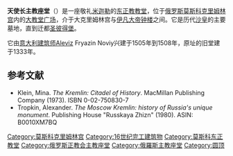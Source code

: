{{Infobox church
| name = 天使长主教座堂
| fullname = Архангельский собор
| image = MoscowKremlin_CathedralArchangel3.jpg
|image_size = 350px
|caption = 天使长主教座堂
{{Infobox mapframe|tyep=shape|zoom=15|frame-width=280}}
| coordinates = {{coord|55|45|01|N|37|37|04|E|display=title|region:RU_type:city_source:dewiki}}
| location = [[莫斯科|莫斯科]]
| country = [[俄罗斯|俄罗斯]]
| denomination = [[东正教|东正教]]
| consecrated date = 1508
}}
'''天使长主教座堂'''（{{lang-rus|Архангельский собор|Arkhangelsky sobor}}）是一座敬礼[[米迦勒|米迦勒]]的[[东正教|东正教]][[教堂|教堂]]，位于[[俄罗斯|俄罗斯]][[莫斯科|莫斯科]][[克里姆林宫|克里姆林宫]]内的[[大教堂广场_(莫斯科)|大教堂广场]]，介于大克里姆林宫与[[伊凡大帝钟楼|伊凡大帝钟楼]]之间。它是历代[[沙皇|沙皇]]的主要墓地，直到迁都[[圣彼得堡|圣彼得堡]]。

它由[[意大利|意大利]][[建筑师|建筑师]]Aleviz Fryazin Noviy兴建于1505年到1508年，原址的旧堂建于1333年。

== 参考文献 ==
*Klein, Mina. ''The Kremlin: Citadel of History''. MacMillan Publishing Company (1973). ISBN 0-02-750830-7
*Tropkin, Alexander. ''The Moscow Kremlin: history of Russia's unique monument''. Publishing House "Russkaya Zhizn" (1980). ASIN: B0010XM7BQ
{{Commonscat|Cathedral of the Archangel in Moscow}}

{{克里姆林宫}}
{{Authority control}}
[[Category:莫斯科克里姆林宫|Category:莫斯科克里姆林宫]]
[[Category:16世纪完工建筑物|Category:16世纪完工建筑物]]
[[Category:莫斯科东正教堂|Category:莫斯科东正教堂]]
[[Category:俄罗斯正教会主教座堂|Category:俄罗斯正教会主教座堂]]
[[Category:俄羅斯主教座堂|Category:俄羅斯主教座堂]]
[[Category:圆顶|Category:圆顶]]